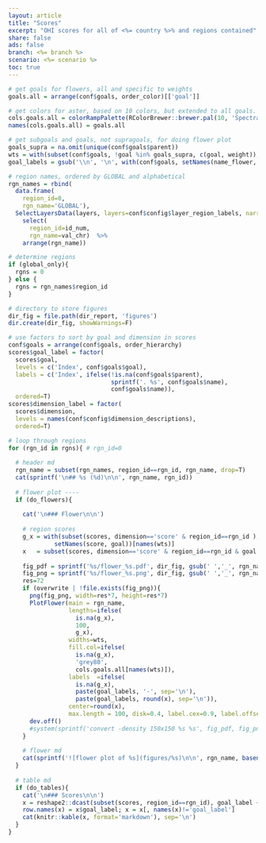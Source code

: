 ```yaml
---
layout: article
title: "Scores"
excerpt: "OHI scores for all of <%= country %>% and regions contained"
share: false
ads: false
branch: <%= branch %>
scenario: <%= scenario %>
toc: true
---
```


```r

# get goals for flowers, all and specific to weights
goals.all = arrange(conf$goals, order_color)[['goal']]

# get colors for aster, based on 10 colors, but extended to all goals. subselect for goals.wts
cols.goals.all = colorRampPalette(RColorBrewer::brewer.pal(10, 'Spectral'), space='Lab')(length(goals.all))
names(cols.goals.all) = goals.all

# get subgoals and goals, not supragoals, for doing flower plot
goals_supra = na.omit(unique(conf$goals$parent))
wts = with(subset(conf$goals, !goal %in% goals_supra, c(goal, weight)), setNames(weight, goal))
goal_labels = gsub('\\n', '\n', with(conf$goals, setNames(name_flower, goal))[names(wts)], fixed=T)

# region names, ordered by GLOBAL and alphabetical
rgn_names = rbind(
  data.frame(
    region_id=0, 
    rgn_name='GLOBAL'),
  SelectLayersData(layers, layers=conf$config$layer_region_labels, narrow=T) %>%
    select(
      region_id=id_num, 
      rgn_name=val_chr)  %>% 
    arrange(rgn_name))

# determine regions
if (global_only){
  rgns = 0
} else {
  rgns = rgn_names$region_id
}

# directory to store figures
dir_fig = file.path(dir_report, 'figures')
dir.create(dir_fig, showWarnings=F)

# use factors to sort by goal and dimension in scores
conf$goals = arrange(conf$goals, order_hierarchy)
scores$goal_label = factor(
  scores$goal, 
  levels = c('Index', conf$goals$goal),
  labels = c('Index', ifelse(!is.na(conf$goals$parent),
                             sprintf('. %s', conf$goals$name),
                             conf$goals$name)),
  ordered=T)
scores$dimension_label = factor(
  scores$dimension,
  levels = names(conf$config$dimension_descriptions),
  ordered=T)
```

```r

# loop through regions
for (rgn_id in rgns){ # rgn_id=0
   
  # header md
  rgn_name = subset(rgn_names, region_id==rgn_id, rgn_name, drop=T)
  cat(sprintf('\n## %s (%d)\n\n', rgn_name, rgn_id))
  
  # flower plot ----
  if (do_flowers){
    
    cat('\n### Flower\n\n')
  
    # region scores    
    g_x = with(subset(scores, dimension=='score' & region_id==rgn_id ),
             setNames(score, goal))[names(wts)]
    x   = subset(scores, dimension=='score' & region_id==rgn_id & goal == 'Index', score, drop=T)
    
    fig_pdf = sprintf('%s/flower_%s.pdf', dir_fig, gsub(' ','_', rgn_name))
    fig_png = sprintf('%s/flower_%s.png', dir_fig, gsub(' ','_', rgn_name))
    res=72
    if (overwrite | !file.exists(fig_png)){
      png(fig_png, width=res*7, height=res*7)
      PlotFlower(main = rgn_name,
                 lengths=ifelse(
                   is.na(g_x),
                   100,
                   g_x),
                 widths=wts,
                 fill.col=ifelse(
                   is.na(g_x), 
                   'grey80', 
                   cols.goals.all[names(wts)]),
                 labels  =ifelse(
                   is.na(g_x), 
                   paste(goal_labels, '-', sep='\n'), 
                   paste(goal_labels, round(x), sep='\n')),
                 center=round(x),
                 max.length = 100, disk=0.4, label.cex=0.9, label.offset=0.155, cex=2.2, cex.main=2.5)
      dev.off()      
      #system(sprintf('convert -density 150x150 %s %s', fig_pdf, fig_png)) # imagemagick's convert
    }
    
    # flower md
    cat(sprintf('![flower plot of %s](figures/%s)\n\n', rgn_name, basename(fig_png)))
  }
  
  # table md
  if (do_tables){    
    cat('\n### Scores\n\n')    
    x = reshape2::dcast(subset(scores, region_id==rgn_id), goal_label ~ dimension_label, value.var='score')
    row.names(x) = x$goal_label; x = x[, names(x)!='goal_label']    
    cat(knitr::kable(x, format='markdown'), sep='\n')
  }
}
```